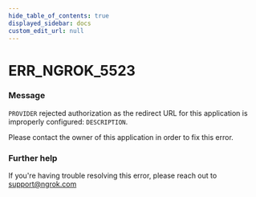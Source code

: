```yaml
---
hide_table_of_contents: true
displayed_sidebar: docs
custom_edit_url: null
---
```



# ERR_NGROK_5523

### Message

`PROVIDER` rejected authorization as the redirect URL for this application is improperly configured: `DESCRIPTION`.

Please contact the owner of this application in order to fix this error.

### Further help

If you're having trouble resolving this error, please reach out to [support@ngrok.com](mailto:support@ngrok.com?subject=Help%20with%20ERR_NGROK_5523)

<ErrorDetails error="err_ngrok_5523" />
